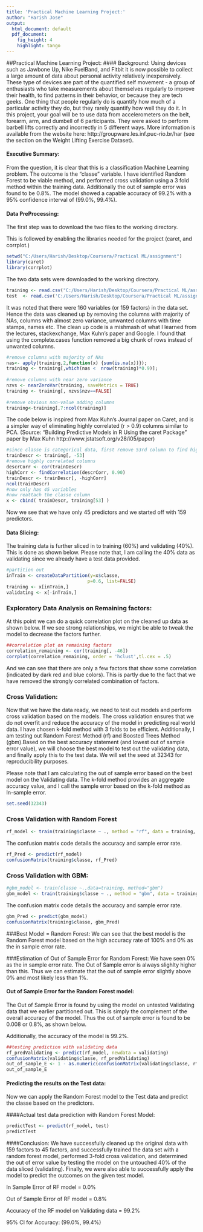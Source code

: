 ```yaml
---
title: 'Practical Machine Learning Project:'
author: "Harish Jose"
output:
  html_document: default
  pdf_document:
    fig_height: 4
    highlight: tango
---
```


##Practical Machine Learning Project:
#### Background:
Using devices such as Jawbone Up, Nike FuelBand, and Fitbit it is now possible to collect a large amount of data about personal activity relatively inexpensively. These type of devices are part of the quantified self movement - a group of enthusiasts who take measurements about themselves regularly to improve their health, to find patterns in their behavior, or because they are tech geeks. One thing that people regularly do is quantify how much of a particular activity they do, but they rarely quantify how well they do it. In this project, your goal will be to use data from accelerometers on the belt, forearm, arm, and dumbell of 6 participants. They were asked to perform barbell lifts correctly and incorrectly in 5 different ways. More information is available from the website here: http://groupware.les.inf.puc-rio.br/har (see the section on the Weight Lifting Exercise Dataset). 

#### Executive Summary:
From the question, it is clear that this is a classification Machine Learning problem. The outcome is the "classe" variable. I have identified Random Forest to be viable method, and performed cross validation using a 3 fold method within the training data. Additionally the out of sample error was found to be 0.8%. The model showed a capable accuracy of 99.2% with a 95% confidence interval of (99.0%, 99.4%).

#### Data PreProcessing:
The first step was to download the two files to the working directory.

This is followed by enabling the libraries needed for the project (caret, and corrplot.)

```r
setwd("C:/Users/Harish/Desktop/Coursera/Practical ML/assignment")
library(caret)
library(corrplot)
```
The two data sets were downloaded to the working directory.
```r
training <- read.csv("C:/Users/Harish/Desktop/Coursera/Practical ML/assignment/pml-training.csv", header = TRUE)
test  <- read.csv('C:/Users/Harish/Desktop/Coursera/Practical ML/assignment/pml-testing.csv')
```
It was noted that there were 160 variables (or 159 factors) in the data set. Hence the data was cleaned up by removing the columns with majority of NAs, columns with almost zero variance, unwanted columns with time stamps, names etc. The clean up code is a mishmash of what I learned from the lectures, stackexchange, Max Kuhn's paper and Google. I found that using the complete.cases function removed a big chunk of rows instead of unwanted columns.

```r
#remove columns with majority of NAs
nas<- apply(training,2,function(x) {sum(is.na(x))});
training <- training[,which(nas <  nrow(training)*0.9)];  
 
#remove columns with near zero variance 
nzvs <- nearZeroVar(training, saveMetrics = TRUE)
training <- training[, nzvs$nzv==FALSE]
 
#remove obvious non-value adding columns
training<-training[,7:ncol(training)]
```
The code below is inspired from Max Kuhn's Journal paper on Caret, and is a simpler way of eliminating highly correlated (r > 0.9) columns similar to PCA. (Source: "Building Predictive Models in R Using the caret Package" paper by Max Kuhn http://www.jstatsoft.org/v28/i05/paper)

```r
#since classe is categorical data, first remove 53rd column to find highly correlated factors
trainDescr <- training[, -53]
#remove highly correlated columns
descrCorr <- cor(trainDescr)
highCorr <- findCorrelation(descrCorr, 0.90)
trainDescr <- trainDescr[, -highCorr]
ncol(trainDescr)
#now only has 45 variables
#now reattach the classe column
x <- cbind( trainDescr, training[53] ) 
```

Now we see that we have only 45 predictors and we started off with 159 predictors.

#### Data Slicing:
The training data is further sliced in to training (60%) and validating (40%). This is done as shown below. Please note that, I am calling the 40% data as validating since we already have a test data provided.
```r
#partition out
inTrain <- createDataPartition(y=x$classe,
                              p=0.6, list=FALSE)
training <- x[inTrain,]
validating <- x[-inTrain,]
```
### Exploratory Data Analysis on Remaining factors:
At this point we can do a quick correlation plot on the cleaned up data as shown below. If we see strong relationships, we might be able to tweak the model to decrease the factors further.
```r
##correlation plot on remaining factors
correlation_remaining <- cor(training[, -46])
corrplot(correlation_remaining, order = 'hclust',tl.cex = .5)
```

And we can see that there are only a few factors that show some correlation (indicated by dark red and blue colors). This is partly due to the fact that we have removed the strongly correlated combination of factors.

### Cross Validation:
Now that we have the data ready, we need to test out models and perform cross validation based on the models. The cross validation ensures that we do not overfit and reduce the accuracy of the model in predicting real world data. I have chosen k-fold method with 3 folds to be efficient. Additionally, I am testing out Random Forest Method (rf) and Boosted Trees Method (gbm).Based on the best accuracy statement (and lowest out of sample error value), we will choose the best model to test out the validating data, and finally apply this to the test data. We will set the seed at 32343 for reproducibility purposes.

Please note that I am calculating the out of sample error based on the best model on the Validating data. The k-fold method provides an aggregate accuracy value, and I call the sample error based on the k-fold method as In-sample error.

```r
set.seed(32343)
```

### Cross Validation with Random Forest
```r
rf_model <- train(training$classe ~ ., method = "rf", data = training, trControl = trainControl(method = "cv", 3))
```
The confusion matrix code details the accuracy and sample error rate.
```r
rf_Pred <- predict(rf_model)
confusionMatrix(training$classe, rf_Pred)
```
### Cross Validation with GBM:
```r
#gbm_model <- train(classe ~.,data=training, method="gbm")
gbm_model <- train(training$classe ~ ., method = "gbm", data = training, trControl = trainControl(method = "cv", 3))
```
The confusion matrix code details the accuracy and sample error rate.
```r
gbm_Pred <- predict(gbm_model)
confusionMatrix(training$classe, gbm_Pred)
```
###Best Model = Random Forest:
We can see that the best model is the Random Forest model based on the high accuracy rate of 100% and 0% as the in sample error rate.

###Estimation of Out of Sample Error for Random Forest:
We have seen 0% as the in sample error rate. The Out of Sample error is always slighlty higher than this. Thus we can estimate that the out of sample error slightly above 0% and most likely less than 1%.

#### Out of Sample Error for the Random Forest model:
The Out of Sample Error is found by using the model on untested Validating data that we earlier partitioned out. This is simply the complement of the overall accuracy of the model. Thus the out of sample error is found to be 0.008 or 0.8%, as shown below.

Additionally, the accuracy of the model is 99.2%.

```r
##testing prediction with validating data
rf_predValidating <- predict(rf_model, newdata = validating)
confusionMatrix(validating$classe, rf_predValidating)
out_of_sample_E <- 1 - as.numeric(confusionMatrix(validating$classe, rf_predValidating)$overall[1])
out_of_sample_E 
```

#### Predicting the results on the Test data:
Now we can apply the Random Forest model to the Test data and predict the classe based on the predictors.

####Actual test data prediction with Random Forest Model:
```r
predictTest <- predict(rf_model, test)
predictTest
```

####Conclusion:
We have successfully cleaned up the original data with 159 factors to 45 factors, and successfully trained the data set with a random forest model, performed 3-fold cross validation, and determined the out of error value by testing the model on the untouched 40% of the data sliced (validating). Finally, we were also able to successfully apply the model to predict the outcomes on the given test model.

In Sample Error of RF model = 0.0%

Out of Sample Error of RF model = 0.8%

Accuracy of the RF model on Validating data = 99.2%

95% CI for Accuracy: (99.0%, 99.4%)
